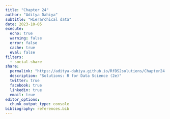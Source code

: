 ```yaml
---
title: "Chapter 24"
author: "Aditya Dahiya"
subtitle: "Hierarchical data"
date: 2023-10-05
execute: 
  echo: true
  warning: false
  error: false
  cache: true
  eval: false
filters:
  - social-share
share:
  permalink: "https://aditya-dahiya.github.io/RfDS2solutions/Chapter24.html"
  description: "Solutions: R for Data Science (2e)"
  twitter: true
  facebook: true
  linkedin: true
  email: true
editor_options: 
  chunk_output_type: console
bibliography: references.bib
---
```

